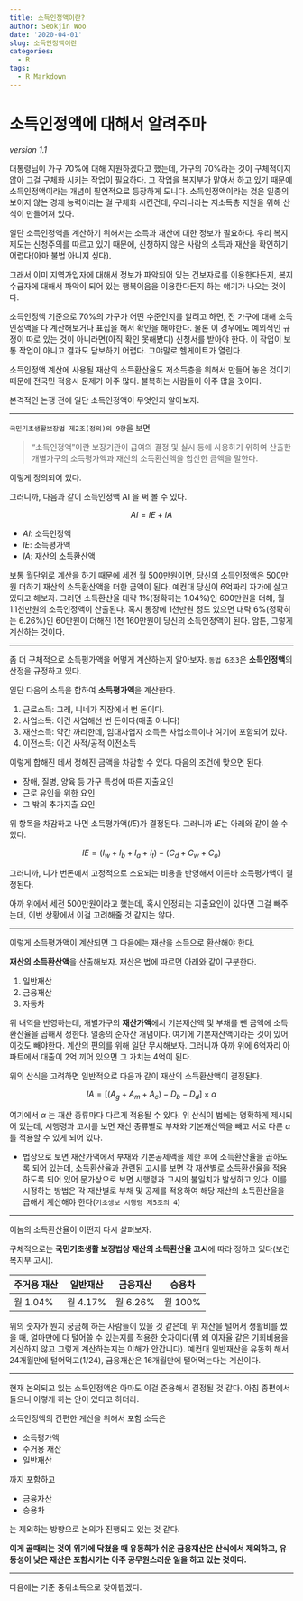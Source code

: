 ```yaml
---
title: 소득인정액이란?
author: Seokjin Woo
date: '2020-04-01'
slug: 소득인정액이란
categories:
  - R
tags:
  - R Markdown
---
```


# 소득인정액에 대해서 알려주마
*version 1.1*

대통령님이 가구 70%에 대해 지원하겠다고 했는데, 가구의 70%라는 것이 구체적이지 않아 그걸 구체화 시키는 작업이 필요하다. 그 작업을 복지부가 맡아서 하고 있기 때문에 소득인정액이라는 개념이 필연적으로 등장하게 도니다. 소득인정액이라는 것은 일종의 보이지 않는 경제 능력이라는 걸 구체화 시킨건데, 우리나라는 저소득층 지원을 위해 산식이 만들어져 있다.

일단 소득인정액을 계산하기 위해서는 소득과 재산에 대한 정보가 필요하다. 우리 복지제도는 신청주의를 따르고 있기 때문에, 신청하지 않은 사람의 소득과 재산을 확인하기 어렵다(아마 불법 아니지 싶다). 

그래서 이미 지역가입자에 대해서 정보가 파악되어 있는 건보자료를 이용한다든지, 복지 수급자에 대해서 파악이 되어 있는 행복이음을 이용한다든지 하는 얘기가 나오는 것이다. 

소득인정액 기준으로 70%의 가구가 어떤 수준인지를 알려고 하면, 전 가구에 대해 소득인정액을 다 계산해보거나 표집을 해서 확인을 해야한다. 물론 이 경우에도 예외적인 규정이 따로 있는 것이 아니라면(아직 확인 못해봤다) 신청서를 받아야 한다. 이 작업이 보통 작업이 아니고 결과도 담보하기 어렵다. 그야말로 헬게이트가 열린다.

소득인정액 계산에 사용될 재산의 소득환산율도 저소득층을 위해서 만들어 놓은 것이기 때문에 전국민 적용시 문제가 아주 많다. 불복하는 사람들이 아주 많을 것이다.

본격적인 논쟁 전에 일단 소득인정액이 무엇인지 알아보자.

*****

`국민기초생활보장법 제2조(정의)의 9항`을 보면 

> "소득인정액"이란 보장기관이 급여의 결정 및 실시 등에 사용하기 위하여 산출한 개별가구의 소득평가액과 재산의 소득환산액을 합산한 금액을 말한다.

이렇게 정의되어 있다. 

그러니까, 다음과 같이 소득인정액  AI 을 써 볼 수 있다. 

$$AI = IE + IA$$

* $AI$: 소득인정액
* $IE$: 소득평가액
* $IA$: 재산의 소득환산액

보통 월단위로 계산을 하기 때문에 세전 월 500만원이면, 당신의 소득인정액은 500만원 더하기 재산의 소득환산액을 더한 금액이 된다. 예컨대 당신이 6억짜리 자가에 살고 있다고 해보자. 그러면 소득환산율 대략 1%(정확히는 1.04%)인 600만원을 더해, 월 1.1천만원의 소득인정액이 산출된다. 혹시 통장에 1천만원 정도 있으면 대략 6%(정확히는 6.26%)인 60만원이 더해진 1천 160만원이 당신의 소득인정액이 된다. 암튼, 그렇게 계산하는 것이다. 

***

좀 더 구체적으로 소득평가액을 어떻게 계산하는지 알아보자. `동법 6조3`은 **소득인정액**의 산정을 규정하고 있다.

일단 다음의 소득을 합하여 **소득평가액**을 계산한다.

1. 근로소득: 그래, 니네가 직장에서 번 돈이다.
2. 사업소득: 이건 사업해선 번 돈이다(매출 아니다)
3. 재산소득: 약간 까리한데, 임대사업자 소득은 사업소득이나 여기에 포함되어 있다. 
4. 이전소득: 이건 사적/공적 이전소득

이렇게 합해진 데서 정해진 금액을 차감할 수 있다. 다음의 조건에 맞으면 된다. 

* 장애, 질병, 양육 등 가구 특성에 따른 지출요인
* 근로 유인을 위한 요인
* 그 밖의 추가지출 요인

위 항목을 차감하고 나면 소득평가액($IE$)가 결정된다. 그러니까 $IE$는 아래와 같이 쓸 수 있다. 


$$IE = (I_w + I_b + I_a + I_t) - (C_d + C_w + C_o)$$

그러니까, 니가 번돈에서 고정적으로 소요되는 비용을 반영해서 이른바 소득평가액이 결정된다.

아까 위에서 세전 500만원이라고 했는데, 혹시 인정되는 지출요인이 있다면 그걸 빼주는데, 이번 상황에서 이걸 고려해줄 것 같지는 않다.


*****
이렇게 소득평가액이 계산되면 그 다음에는 재산을 소득으로 환산해야 한다.

**재산의 소득환산액**을 산출해보자. 재산은 법에 따르면 아래와 같이 구분한다. 

1. 일반재산
2. 금융재산
3. 자동차 

위 내역을 반영하는데, 개별가구의 **재산가액**에서 기본재산액 및 부채를 뺀 금액에 소득환산율을 곱해서 정한다. 일종의 순자산 개념이다. 여기에 기본재산액이라는 것이 있어 이것도 빼야한다. 계산의 편의를 위해 일단 무시해보자. 그러니까 아까 위에 6억자리 아파트에서 대출이 2억 끼어 있으면 그 가치는 4억이 된다. 


위의 산식을 고려하면 일반적으로 다음과 같이 재산의 소득환산액이 결정된다. 

$$IA = [ (A_g + A_m + A_c )-D_b - D_d ] \times \alpha$$


여기에서 $\alpha$ 는 재산 종류마다 다르게 적용될 수 있다. 위 산식이 법에는 명확하게 제시되어 있는데, 시행령과 고시를 보면 재산 종류별로 부채와 기본재산액을 빼고 서로 다른 $\alpha$를 적용할 수 있게 되어 있다. 

* 법상으로 보면 재산가액에서 부채와 기본공제액을 제한 후에 소득환산율을 곱하도록 되어 있는데, 소득환산율과 관련된 고시를 보면 각 재산별로 소득환산율을 적용하도록 되어 있어 문가상으로 보면 시행령과 고시의 불일치가 발생하고 있다. 이를 시정하는 방법은 각 재산별로 부채 및 공제를 적용하여 해당 재산의 소득환산율을 곱해서 계산해야 한다(`기초생보 시행령 제5조의 4`)


*****

이놈의 소득환산율이 어떤지 다시 살펴보자. 

구체적으로는 **국민기초생활 보장법상 재산의 소득환산율 고시**에 따라 정하고 있다(보건복지부 고시).


<center>

| 주거용 재산 | 일반재산    | 금융재산    | 승용차      |
|-----------|-----------|-----------|-----------|
| 월 1.04%    |  월 4.17%   | 월 6.26%    |  월 100%    |

</center>


위의 숫자가 뭔지 궁금해 하는 사람들이 있을 것 같은데, 위 재산을 털어서 생활비를 썼을 때, 얼마만에 다 털어쓸 수 있는지를 적용한 숫자이다(뭐 왜 이자율 같은 기회비용을 계산하지 않고 그렇게 계산하는지는 이해가 안갑니다). 예컨대 일반재산을 유동화 해서 24개월만에 털어먹고(1/24), 금융재산은 16개월만에 털어먹는다는 계산이다. 

***

현재 논의되고 있는 소득인정액은 아마도 이걸 준용해서 결정될 것 같다. 아침 종편에서 들으니 이렇게 하는 안이 있다고 하더라.

소득인정액의 간편한 계산을 위해서 포함 소득은

- 소득평가액
- 주거용 재산
- 일반재산

까지 포함하고

- 금융자산
- 승용차

는 제외하는 방향으로 논의가 진행되고 있는 것 같다. 


**이게 골때리는 것이 위기에 닥쳤을 때 유동화가 쉬운 금융재산은 산식에서 제외하고, 유동성이 낮은 재산은 포함시키는 아주 공무원스러운 일을 하고 있는 것이다.**

***

다음에는 기준 중위소득으로 찾아뵙겠다.





